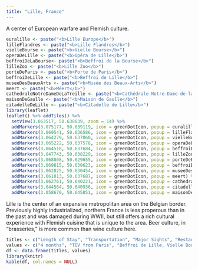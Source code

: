 ```yaml
---
title: "Lille, France"
---
```


A center of European warfare and Flemish culture.

```r
euralille <- paste("<b>Lille Europe</b>")
lilleFlandres <- paste("<b>Lille Flandres</b>")
vielleBourse <- paste("<b>Vielle Bourse</b>")
operaDeLille <- paste("<b>Opéra de Lille</b>")
beffroiDeLaBourse<- paste("<b>Beffroi de la Bourse</b>")
lilleZoo <- paste("<b>Lille Zoo</b>")
porteDeParis <- paste("<b>Porte de Paris</b>")
beffroiDeLille <- paste("<b>Beffroi de Lille</b>")
museeDesBeauxArts <- paste("<b>Musée des Beaux-Arts</b>")
meert <- paste("<b>Méert</b>")
cathedraleNotreDameDeLaTreille <- paste("<b>Cathédrale Notre-Dame-de-la-Treille</b>")
maisonDeGaulle <- paste("<b>Maison de Gaulle</b>")
citadelleDeLille <- paste("<b>Citadelle de Lille</b>")
library(leaflet)
leaflet() %>% addTiles() %>%
  setView(3.063517, 50.638639, zoom = 14) %>%
  addMarkers(3.075177, 50.639119, icon = greenDotIcon, popup = euralille) %>% # Lille Europe
  addMarkers(3.069541, 50.636586, icon = greenDotIcon, popup = lilleFlandres) %>%  # Lille Flandres
  addMarkers(3.064279, 50.637060, icon = greenDotIcon, popup = vielleBourse) %>%  # Vielle Bourse
  addMarkers(3.065222, 50.637578, icon = greenDotIcon, popup = operaDeLille) %>%  # Opéra de Lille
  addMarkers(3.064518, 50.637684, icon = greenDotIcon, popup = beffroiDeLaBourse) %>%  # Beffroi de la Bourse
  addMarkers(3.047743, 50.638229, icon = greenDotIcon, popup = lilleZoo) %>%  # Lille Zoo
  addMarkers(3.068808, 50.629655, icon = greenDotIcon, popup = porteDeParis) %>%  # Porte de Paris
  addMarkers(3.069815, 50.630623, icon = greenDotIcon, popup = beffroiDeLille) %>%  # Beffroi de Lille
  addMarkers(3.062825, 50.630454, icon = greenDotIcon, popup = museeDesBeauxArts) %>% # Musée des Beaux-Arts
  addMarkers(3.061813, 50.637687, icon = greenDotIcon, popup = meert) %>% # Méert
  addMarkers(3.062761, 50.640221, icon = greenDotIcon, popup = cathedraleNotreDameDeLaTreille) %>% # Cathédrale Notre-Dame-de-la-Treille
  addMarkers(3.044564, 50.640936, icon = greenDotIcon, popup = citadelleDeLille) %>% # Citadelle de Lille
  addMarkers(3.058670, 50.645851, icon = greenDotIcon, popup = maisonDeGaulle) # Maison de Gaulle

```

Lille is the center of an expansive metropolitan area on the Belgian border. Previously highly industrialized, northern France is less properous than in the past and was damaged during WWII, but still offers a rich cultural experience with Flemish cuisine that is unique to the area. Beer culture, in "brasseries," is more common than wine culture here. 

```r
titles <- c("Length of Stay", "Transportation", "Major Sights", "Restaurant Recommendations")
values <- c("4 months", "TGV from Paris", "Beffroi de Lille, Vielle Bourse, Opéra de Lille", "Méert")
df <- data.frame(titles, values)
library(knitr)
kable(df, col.names = NULL)
```
